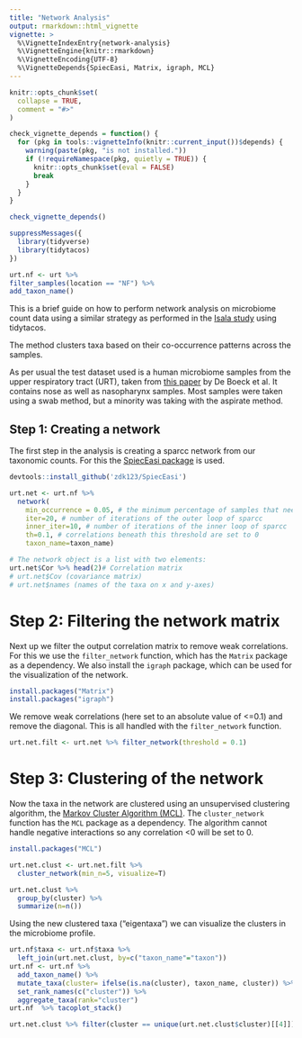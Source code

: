 ```yaml
---
title: "Network Analysis"
output: rmarkdown::html_vignette
vignette: >
  %\VignetteIndexEntry{network-analysis}
  %\VignetteEngine{knitr::rmarkdown}
  %\VignetteEncoding{UTF-8}
  %\VignetteDepends{SpiecEasi, Matrix, igraph, MCL}
---
```


```r
knitr::opts_chunk$set(
  collapse = TRUE,
  comment = "#>"
)

check_vignette_depends = function() {
  for (pkg in tools::vignetteInfo(knitr::current_input())$depends) {
    warning(paste(pkg, "is not installed."))
    if (!requireNamespace(pkg, quietly = TRUE)) {
      knitr::opts_chunk$set(eval = FALSE)
      break
    }
  }
}

check_vignette_depends()
```

```r
suppressMessages({
  library(tidyverse)
  library(tidytacos)
})

urt.nf <- urt %>% 
filter_samples(location == "NF") %>%
add_taxon_name() 

```

This is a brief guide on how to perform network analysis on microbiome
count data using a similar strategy as performed in the [Isala study](https://www.nature.com/articles/s41564-023-01500-0) using tidytacos. 

The method clusters taxa based on their co-occurrence patterns across the samples. 

As per usual the test dataset used is a human microbiome samples from the upper respiratory
tract (URT), taken from [this
paper](https://www.frontiersin.org/articles/10.3389/fmicb.2017.02372/full)
by De Boeck et al. It contains nose as well as nasopharynx samples. Most
samples were taken using a swab method, but a minority was taking with
the aspirate method.

## Step 1: Creating a network

The first step in the analysis is creating a sparcc network from our taxonomic counts.
For this the [SpiecEasi package](https://github.com/zdk123/SpiecEasi) is used.

```r
devtools::install_github('zdk123/SpiecEasi')
```

```r
urt.net <- urt.nf %>%
  network(
    min_occurrence = 0.05, # the minimum percentage of samples that needs to have a taxa for it to be included in the network
    iter=20, # number of iterations of the outer loop of sparcc 
    inner_iter=10, # number of iterations of the inner loop of sparcc
    th=0.1, # correlations beneath this threshold are set to 0
    taxon_name=taxon_name)

# The network object is a list with two elements:
urt.net$Cor %>% head(2)# Correlation matrix
# urt.net$Cov (covariance matrix)
# urt.net$names (names of the taxa on x and y-axes)
```

# Step 2: Filtering the network matrix

Next up we filter the output correlation matrix to remove weak correlations.
For this we use the `filter_network` function, which has the `Matrix` package as a dependency.
We also install the `igraph` package, which can be used for the visualization of the network.
```r
install.packages("Matrix")
install.packages("igraph")
```

We remove weak correlations (here set to an absolute value of <=0.1) and remove the diagonal.
This is all handled with the `filter_network` function.
```r
urt.net.filt <- urt.net %>% filter_network(threshold = 0.1)
```

# Step 3: Clustering of the network

Now the taxa in the network are clustered using an unsupervised clustering algorithm, the [Markov Cluster Algorithm (MCL)](https://micans.org/mcl/).
The `cluster_network` function has the `MCL` package as a dependency.
The algorithm cannot handle negative interactions so any correlation <0 will be set to 0.

```r
install.packages("MCL")
```
```r
urt.net.clust <- urt.net.filt %>% 
  cluster_network(min_n=5, visualize=T)

urt.net.clust %>% 
  group_by(cluster) %>% 
  summarize(n=n())

```

Using the new clustered taxa ("eigentaxa") we can visualize the clusters in the microbiome profile.

```r
urt.nf$taxa <- urt.nf$taxa %>% 
  left_join(urt.net.clust, by=c("taxon_name"="taxon")) 
urt.nf <- urt.nf %>%
  add_taxon_name() %>% 
  mutate_taxa(cluster= ifelse(is.na(cluster), taxon_name, cluster)) %>% 
  set_rank_names(c("cluster")) %>% 
  aggregate_taxa(rank="cluster")
urt.nf  %>% tacoplot_stack()

urt.net.clust %>% filter(cluster == unique(urt.net.clust$cluster)[[4]])
```
